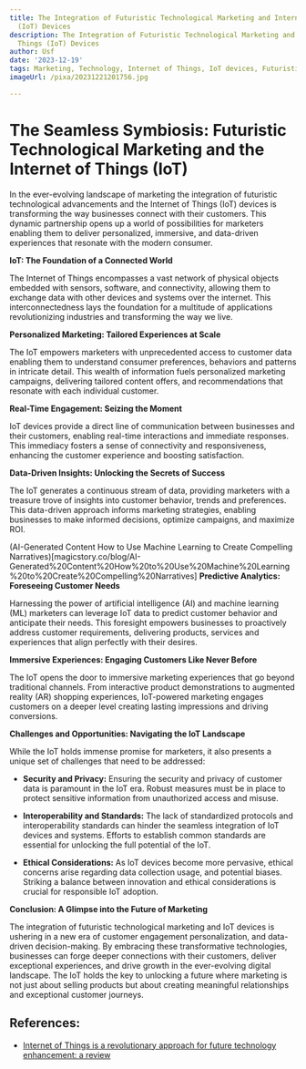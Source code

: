 ```yaml
---
title: The Integration of Futuristic Technological Marketing and Internet of Things
  (IoT) Devices
description: The Integration of Futuristic Technological Marketing and Internet of
  Things (IoT) Devices
author: Usf
date: '2023-12-19'
tags: Marketing, Technology, Internet of Things, IoT devices, Futuristic, Integration
imageUrl: /pixa/20231221201756.jpg

---
```

# The Seamless Symbiosis: Futuristic Technological Marketing and the Internet of Things (IoT)

In  the ever-evolving landscape of  marketing the integration of futuristic technological advancements and the Internet of Things (IoT) devices is transforming the  way  businesses connect with their customers. This dynamic partnership opens up a world of possibilities for marketers enabling them to deliver personalized, immersive,  and  data-driven  experiences that resonate with the  modern consumer.

**IoT: The Foundation of a Connected  World**

The Internet of Things  encompasses a vast network  of physical objects embedded with sensors, software, and connectivity, allowing them to exchange data  with other devices and systems over the internet. This interconnectedness lays  the foundation for a multitude of  applications revolutionizing  industries  and transforming the way we live.

**Personalized Marketing: Tailored Experiences at  Scale**

The IoT empowers marketers with  unprecedented access to customer data enabling them  to understand consumer preferences, behaviors  and patterns in intricate detail. This wealth of  information fuels personalized marketing campaigns, delivering tailored content offers, and recommendations that resonate  with each individual customer.

**Real-Time Engagement: Seizing the Moment**

IoT devices provide  a  direct line of communication between businesses and their customers, enabling real-time interactions and immediate responses. This immediacy fosters a sense of connectivity and responsiveness, enhancing the customer experience and  boosting satisfaction.

**Data-Driven Insights: Unlocking the Secrets  of Success**

The IoT generates a continuous  stream of data, providing marketers  with a treasure trove of insights  into  customer  behavior, trends and preferences. This data-driven approach informs marketing strategies, enabling businesses to make informed decisions, optimize campaigns, and maximize ROI.

(AI-Generated Content How to Use Machine  Learning to Create Compelling Narratives)[magicstory.co/blog/AI-Generated%20Content%20How%20to%20Use%20Machine%20Learning%20to%20Create%20Compelling%20Narratives]
**Predictive Analytics: Foreseeing Customer Needs**

Harnessing the power of artificial  intelligence  (AI)  and machine learning (ML) marketers can leverage IoT data to predict customer  behavior and anticipate their needs. This  foresight empowers businesses to proactively address customer requirements, delivering products, services and  experiences that align perfectly with their desires.

**Immersive Experiences: Engaging Customers Like Never Before**

The IoT opens the door to immersive  marketing experiences that go beyond traditional channels. From interactive product demonstrations to augmented reality (AR) shopping experiences, IoT-powered marketing engages customers on a deeper level creating lasting impressions and driving conversions.

**Challenges and Opportunities: Navigating the IoT Landscape**

While the IoT holds immense promise for marketers, it  also presents  a unique set of challenges that need to  be  addressed:

- **Security and Privacy:** Ensuring the security and privacy of customer data is  paramount in the IoT era. Robust measures must be in place to protect sensitive information from unauthorized access and misuse.

- **Interoperability and Standards:** The lack of standardized protocols and interoperability standards  can hinder the seamless integration  of IoT devices and systems. Efforts to establish common standards are essential for unlocking the full  potential of the IoT.

- **Ethical Considerations:** As IoT devices become more pervasive, ethical concerns arise regarding data collection usage, and potential biases. Striking a balance between innovation and ethical considerations is crucial for responsible  IoT adoption.

**Conclusion:  A Glimpse into the Future of Marketing**

The integration of futuristic technological  marketing and IoT devices  is ushering in a new era of customer engagement personalization, and data-driven decision-making. By embracing these transformative technologies, businesses can forge deeper connections with their  customers, deliver exceptional experiences, and drive growth in the ever-evolving digital landscape. The IoT holds the key to unlocking a future  where marketing is  not just about selling products but about creating meaningful relationships  and exceptional customer journeys.

## References:
- [Internet of Things is a revolutionary approach for future technology enhancement: a review](https://journalofbigdata.springeropen.com/articles/10.1186/s40537-019-0268-2)
